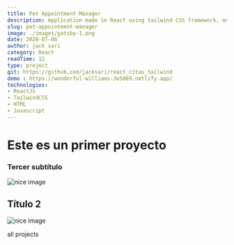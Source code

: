 ```yaml
---
title: Pet Appointment Manager
description: Application made in React using tailwind CSS framework, on an appointment manager with the functions of creating and deleting appointments.
slug: pet-appointment-manager
image: ./images/gatsby-1.png
date: 2020-07-08
author: jack sari
category: React
readTime: 12
type: project
git: https://github.com/jacksari/react_citas_tailwind
demo : https://wonderful-williams-3e5869.netlify.app/
technologies:
- ReactJs
- TailwindCSS
- HTML
- Javascript
---
```


# Este es un primer proyecto
### Tercer subtítulo


<div className="mdx-img">

 ![nice image](../../../assets/gatsby-1.png)

</div>

## Título 2

![nice image](./images/gatsby-1.png)

<Link to="/projects" className="btn center-btn">
  all projects
</Link>

